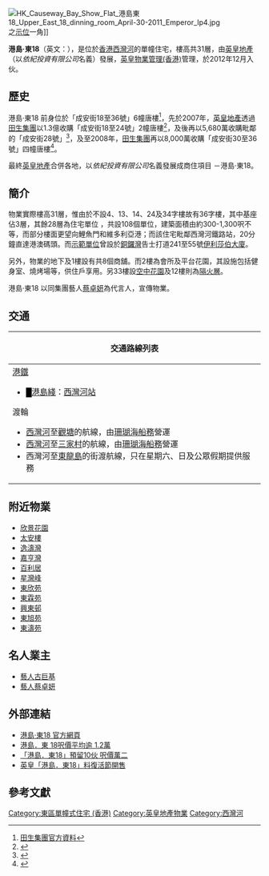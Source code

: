 {{Coord|22.2814|114.2212|display=title}}
{{Infobox_housinghk 
| name = 港島·東18<br/>18 Upper East
| logo= 
| photo = 18 Upper East (sky-blue version).JPG
| phototitle = 
| address= [[香港|香港]][[西灣河|西灣河]][[成安街|成安街]]18號
| lot= 筲箕灣內地段第459號
| developer= [[英皇集團（國際）|英皇地產]]
| manager= 
| use = 住宅、商舖
| blocknumber = 1
| floor_area = 
| floornumber = 31
| yearofcompletion = 2012年10月
| former = 6幢唐樓
| facilities = 會所、空中花園
| website = [http://www.18uppereast.com/tc/ 官方網頁]
}}
[[File:HK_Causeway_Bay_Show_Flat_港島東18_Upper_East_18_dinning_room_April-30-2011_Emperor_Ip4.jpg|thumb]]之[[示位|示位]]一角]]

'''港島·東18'''（英文：{{lang|en|'''18 Upper East'''}}），是位於[[香港|香港]][[西灣河|西灣河]]的單幢住宅，樓高共31層，由[[英皇集團（國際）|英皇地產]]（以''依紀投資有限公司''名義）發展，[[英皇物業管理(香港)|英皇物業管理(香港)]]管理，於2012年12月入伙。

== 歷史 ==
港島·東18 前身位於「成安街18至36號」6幢唐樓<ref>[http://www.richfieldgroup.hk/project.php?district=1 田生集團官方資料]{{dead link|date=2018年1月 |bot=InternetArchiveBot |fix-attempted=yes }}</ref>，先於2007年，[[英皇集團（國際）|英皇地產]]透過[[田生集團|田生集團]]以1.3億收購「成安街18至24號」2幢唐樓<ref>{{Cite web |url=http://paper.wenweipo.com/2007/09/21/ME0709210005.htm |title=西灣河8幢唐樓完成併購 |access-date=2011-04-24 |archive-date=2008-05-24 |archive-url=https://web.archive.org/web/20080524201440/http://paper.wenweipo.com/2007/09/21/ME0709210005.htm |dead-url=no }}</ref>，及後再以5,680萬收購毗鄰的「成安街28號」<ref>{{Cite web |url=http://www.mpfinance.com/htm/Finance/20071005/Property/la_lac1.htm |title=英皇5680萬購成安街28號 |access-date=2011-04-24 |archive-date=2016-03-04 |archive-url=https://web.archive.org/web/20160304133141/http://www.mpfinance.com/htm/Finance/20071005/Property/la_lac1.htm |dead-url=no }}</ref>，及至2008年，[[田生集團|田生集團]]再以8,000萬收購「成安街30至36號」四幢唐樓<ref>{{Cite web |url=http://orientaldaily.on.cc/cnt/finance/20090826/00204_001.html |title=成安街4幢業權歸邊 |access-date=2011-04-24 |archive-date=2016-03-05 |archive-url=https://web.archive.org/web/20160305074453/http://orientaldaily.on.cc/cnt/finance/20090826/00204_001.html |dead-url=no }}</ref>。

最終[[英皇集團（國際）|英皇地產]]合併各地，以''依紀投資有限公司''名義發展成商住項目 －港島·東18。

== 簡介 ==
物業實際樓高31層，惟由於不設4、13、14、24及34字樓故有36字樓，其中基座佔3層，其餘28層為住宅單位 ，共設108個單位，建築面積由約300-1,300呎不等，而部分樓面更望向鯉魚門和維多利亞港；而該住宅毗鄰西灣河鐵路站，20分鐘直達港澳碼頭。而[[示範單位|示範單位]]曾設於[[銅鑼灣|銅鑼灣]]告士打道241至55號[[伊利莎伯大廈|伊利莎伯大廈]]。

另外，物業的地下及1樓設有共8個商舖。而2樓為會所及平台花園，其設施包括健身室、燒烤場等，供住戶享用。另33樓設[[空中花園|空中花園]]及12樓則為[[隔火層|隔火層]]。

港島·東18 以同集團藝人[[蔡卓妍|蔡卓妍]]為代言人，宣傳物業。

== 交通 ==
{| class="mw-collapsible mw-collapsed wikitable" style="background:yellow; margin: 0 auto; width: auto;" 
! 交通路線列表
|-
|
;[[港鐵|港鐵]]
*<font color="{{港島綫色彩}}">█</font>[[港島綫|港島綫]]：[[西灣河站|西灣河站]]
{{港島巴士簡單列表|2|2A|2X|14|77|82|82S|85|99|720|720A|722|N8|N8X}}{{過海隧道巴士簡單列表|102|102P|106|106P|110|606|606A|608|613|682|694|N122}}
{{大嶼山巴士簡單列表|A12}}{{港島專線小巴簡單列表|50|65|68}}
;渡輪
*[[西灣河碼頭|西灣河]]至[[觀塘公眾碼頭|觀塘]]的航線，由[[珊瑚海船務|珊瑚海船務]]營運
*[[西灣河碼頭|西灣河]]至[[三家村_(九龍)|三家村]]的航線，由[[珊瑚海船務|珊瑚海船務]]營運
*西灣河至[[東龍島|東龍島]]的街渡航線，只在星期六、日及公眾假期提供服務
|}

== 附近物業 ==
* [[欣景花園|欣景花園]]
* [[太安樓|太安樓]]
* [[逸濤灣|逸濤灣]]
* [[嘉亨灣|嘉亨灣]]
* [[百利居|百利居]]
* [[星灣峰|星灣峰]]
* [[東欣苑|東欣苑]]
* [[東霖苑|東霖苑]]
* [[興東邨|興東邨]]
* [[東旭苑|東旭苑]]
* [[東濤苑|東濤苑]]

== 名人業主 ==
* [[藝人|藝人]][[古巨基|古巨基]]
* [[藝人|藝人]][[蔡卓妍|蔡卓妍]]

== 外部連結 ==
* [https://web.archive.org/web/20110421063701/http://www.18uppereast.com/tc/ 港島·東18 官方網頁]
* [http://www1.hk.apple.nextmedia.com/template/apple/art_main.php?iss_id=20110416&sec_id=4104&art_id=15172519 港島．東 18呎價平均逾 1.2萬]{{Dead link}}
* [https://web.archive.org/web/20110827033515/http://paper.wenweipo.com/2011/04/16/ME1104160009.htm 「港島．東18」預留10伙 呎價萬二]
* [http://www.mpfinance.com/htm/Finance/20110416/News/eb_eba2.htm 英皇「港島．東18」料復活節開售] {{Wayback|url=http://www.mpfinance.com/htm/Finance/20110416/News/eb_eba2.htm |date=20160304204432 }}

== 參考文獻 ==
<references/>
{{commonscat|Upper East 18, Hong Kong}}

{{英皇集團（國際）}}
[[Category:東區單幢式住宅_(香港)|Category:東區單幢式住宅 (香港)]]
[[Category:英皇地產物業|Category:英皇地產物業]]
[[Category:西灣河|Category:西灣河]]